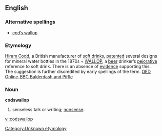 ==English==

===Alternative spellings===
*[[cod's wallop|cod’s wallop]]

===Etymology===
[[w:Hiram Codd|Hiram Codd]], a British manufacturer of [[soft drink]]s, [[patent]]ed several designs for mineral water bottles in the 1870s + [[wallop|WALLOP]], a [[beer]] drinker’s [[pejorative]] reference to soft drink. 
There is an absence of [[evidence]] supporting this. The suggestion is further discredited by early spellings of the term. [http://oed.com/bbcwords/codswallop-new.html OED Online-BBC Balderdash and Piffle]

===Noun===
'''codswallop''' 

# {{cattag|UK|Australia|slang}} senseless talk or writing; [[nonsense]].
{{WikiSaurus-link|nonsense}}

[[Category:Unknown etymology]]

[[vi:codswallop]]